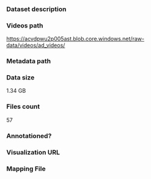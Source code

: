 ### Dataset description

### Videos path

https://acvdpwu2p005ast.blob.core.windows.net/raw-data/videos/ad_videos/

### Metadata path

### Data size

1.34 GB

### Files count

57

### Annotationed?

### Visualization URL

### Mapping File
